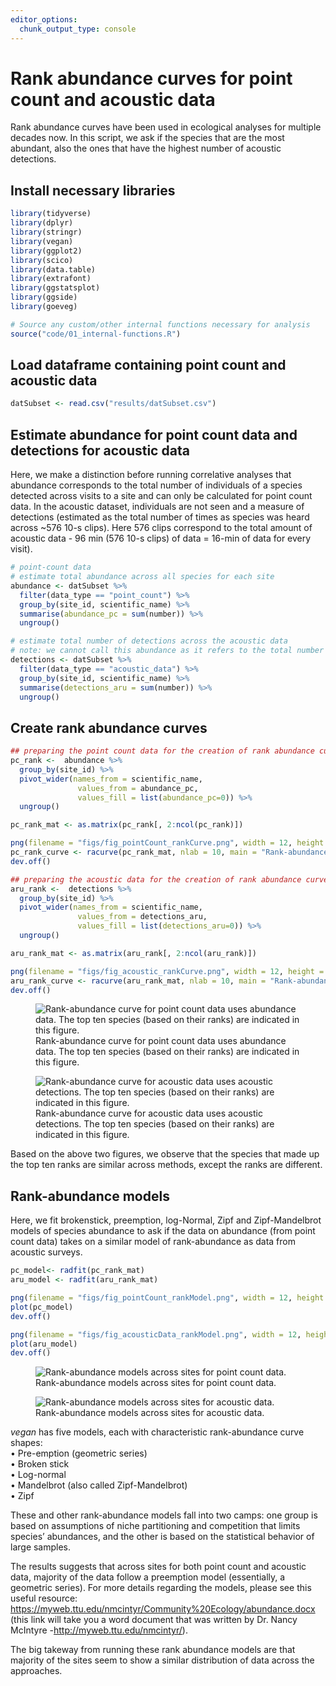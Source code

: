 ```yaml
---
editor_options: 
  chunk_output_type: console
---
```


# Rank abundance curves for point count and acoustic data

Rank abundance curves have been used in ecological analyses for multiple decades now. In this script, we ask if the species that are the most abundant, also the ones that have the highest number of acoustic detections.

## Install necessary libraries

```r
library(tidyverse)
library(dplyr)
library(stringr)
library(vegan)
library(ggplot2)
library(scico)
library(data.table)
library(extrafont)
library(ggstatsplot)
library(ggside)
library(goeveg)

# Source any custom/other internal functions necessary for analysis
source("code/01_internal-functions.R")
```

## Load dataframe containing point count and acoustic data

```r
datSubset <- read.csv("results/datSubset.csv")
```

## Estimate abundance for point count data and detections for acoustic data

Here, we make a distinction before running correlative analyses that abundance corresponds to the total number of individuals of a species detected across visits to a site and can only be calculated for point count data. In the acoustic dataset, individuals are not seen and a measure of detections (estimated as the total number of times as species was heard across \~576 10-s clips). Here 576 clips correspond to the total amount of acoustic data - 96 min (576 10-s clips) of data = 16-min of data for every visit).

```r
# point-count data
# estimate total abundance across all species for each site
abundance <- datSubset %>%
  filter(data_type == "point_count") %>%
  group_by(site_id, scientific_name) %>% 
  summarise(abundance_pc = sum(number)) %>%
  ungroup()

# estimate total number of detections across the acoustic data
# note: we cannot call this abundance as it refers to the total number of vocalizations across all sites
detections <- datSubset %>%
  filter(data_type == "acoustic_data") %>%
  group_by(site_id, scientific_name) %>% 
  summarise(detections_aru = sum(number)) %>%
  ungroup()
```

## Create rank abundance curves

```r
## preparing the point count data for the creation of rank abundance curves
pc_rank <-  abundance %>%
  group_by(site_id) %>%
  pivot_wider(names_from = scientific_name, 
               values_from = abundance_pc, 
               values_fill = list(abundance_pc=0)) %>% 
  ungroup()

pc_rank_mat <- as.matrix(pc_rank[, 2:ncol(pc_rank)])

png(filename = "figs/fig_pointCount_rankCurve.png", width = 12, height = 10, units = "in", res = 300)
pc_rank_curve <- racurve(pc_rank_mat, nlab = 10, main = "Rank-abundance curve for point count data")
dev.off()

## preparing the acoustic data for the creation of rank abundance curves
aru_rank <-  detections %>%
  group_by(site_id) %>%
  pivot_wider(names_from = scientific_name, 
               values_from = detections_aru, 
               values_fill = list(detections_aru=0)) %>%
  ungroup()

aru_rank_mat <- as.matrix(aru_rank[, 2:ncol(aru_rank)])

png(filename = "figs/fig_acoustic_rankCurve.png", width = 12, height = 10, units = "in", res = 300)
aru_rank_curve <- racurve(aru_rank_mat, nlab = 10, main = "Rank-abundance curve for acoustic data")
dev.off()
```

![Rank-abundance curve for point count data uses abundance data. The top ten species (based on their ranks) are indicated in this figure. ](figs/fig_pointCount_rankCurve.png)

![Rank-abundance curve for acoustic data uses acoustic detections. The top ten species (based on their ranks) are indicated in this figure.](figs/fig_acoustic_rankCurve.png)

Based on the above two figures, we observe that the species that made up the top ten ranks are similar across methods, except the ranks are different.

## Rank-abundance models

Here, we fit brokenstick, preemption, log-Normal, Zipf and Zipf-Mandelbrot models of species abundance to ask if the data on abundance (from point count data) takes on a similar model of rank-abundance as data from acoustic surveys.

```r
pc_model<- radfit(pc_rank_mat)
aru_model <- radfit(aru_rank_mat)

png(filename = "figs/fig_pointCount_rankModel.png", width = 12, height = 10, units = "in", res = 300)
plot(pc_model)
dev.off()

png(filename = "figs/fig_acousticData_rankModel.png", width = 12, height = 10, units = "in", res = 300)
plot(aru_model)
dev.off()
```

![Rank-abundance models across sites for point count data.](figs/fig_pointCount_rankModel.png)

![Rank-abundance models across sites for acoustic data.](figs/fig_acousticData_rankModel.png)

*vegan* has five models, each with characteristic rank-abundance curve shapes:\
• Pre-emption (geometric series)\
• Broken stick\
• Log-normal\
• Mandelbrot (also called Zipf-Mandelbrot)\
• Zipf

These and other rank-abundance models fall into two camps: one group is based on assumptions of niche partitioning and competition that limits species' abundances, and the other is based on the statistical behavior of large samples.

The results suggests that across sites for both point count and acoustic data, majority of the data follow a preemption model (essentially, a geometric series). For more details regarding the models, please see this useful resource: <https://myweb.ttu.edu/nmcintyr/Community%20Ecology/abundance.docx> (this link will take you a word document that was written by Dr. Nancy McIntyre -<http://myweb.ttu.edu/nmcintyr/>).

The big takeway from running these rank abundance models are that majority of the sites seem to show a similar distribution of data across the approaches.
